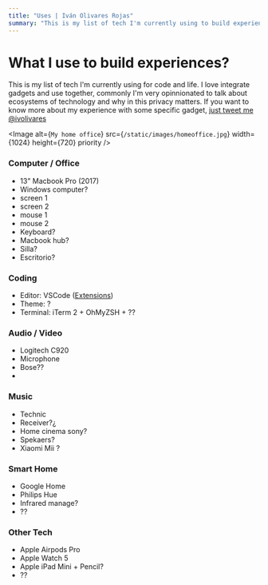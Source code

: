```yaml
---
title: "Uses | Iván Olivares Rojas"
summary: "This is my list of tech I'm currently using to build experiences."
---
```


# What I use to build experiences?

This is my list of tech I'm currently using for code and life. I love integrate gadgets and use together, commonly I'm very opinnionated to talk about ecosystems of technology and why in this privacy matters. If you want to know more about my experience with some specific gadget, [just tweet me @ivolivares](https://twitter.com/ivolivares)

<Image
  alt={`My home office`}
  src={`/static/images/homeoffice.jpg`}
  width={1024}
  height={720}
  priority
/>

### Computer / Office

- 13" Macbook Pro (2017)
- Windows computer?
- screen 1
- screen 2
- mouse 1
- mouse 2
- Keyboard?
- Macbook hub?
- Silla?
- Escritorio?

### Coding

- Editor: VSCode ([Extensions](gist?))
- Theme: ?
- Terminal: iTerm 2 + OhMyZSH + ??

### Audio / Video

- Logitech C920
- Microphone
- Bose??
- 

### Music

- Technic
- Receiver?¿
- Home cinema sony?
- Spekaers?
- Xiaomi Mii ?

### Smart Home

- Google Home
- Philips Hue
- Infrared manage?
- ??

### Other Tech

- Apple Airpods Pro
- Apple Watch 5
- Apple iPad Mini + Pencil?
- ??
